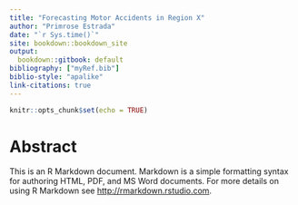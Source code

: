 ```yaml
---
title: "Forecasting Motor Accidents in Region X"
author: "Primrose Estrada"
date: "`r Sys.time()`"
site: bookdown::bookdown_site
output:
  bookdown::gitbook: default
bibliography: ["myRef.bib"]
biblio-style: "apalike"
link-citations: true
---
```


```r
knitr::opts_chunk$set(echo = TRUE)
```


# Abstract {-}

This is an R Markdown document. Markdown is a simple formatting syntax for authoring HTML, PDF, and MS Word documents. For more details on using R Markdown see <http://rmarkdown.rstudio.com>.
